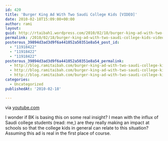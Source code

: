 ```yaml
---
id: 420
title: 'Burger King Ad With Two Saudi College Kids [VIDEO]'
date: 2010-02-18T15:09:00+00:00
author: rami
layout: 
guid: http://rtaibah1.wordpress.com/2010/02/18/burger-king-ad-with-two-saudi-college-kids-video
permalink: /2010/02/18/burger-king-ad-with-two-saudi-college-kids-video/
posterous_39894d3ad3d9f6a441052a50351e8a54_post_id:
  - "11918422"
  - "11918422"
  - "11918422"
posterous_39894d3ad3d9f6a441052a50351e8a54_permalink:
  - http://blog.ramitaibah.com/burger-king-ad-with-two-saudi-college-kids-vi
  - http://blog.ramitaibah.com/burger-king-ad-with-two-saudi-college-kids-vi
  - http://blog.ramitaibah.com/burger-king-ad-with-two-saudi-college-kids-vi
categories:
  - Uncategorized
publishedAt: '2010-02-18'

---
```

<div class="posterous_bookmarklet_entry">
  <div class="posterous_quote_citation">
    via <a href="http://www.youtube.com/watch?v=8JBggs6HqP8&feature=player_embedded">youtube.com</a>
  </div>
  
  <p>
    I wonder if BK is basing this on some real insight? I mean with the influx of Saudi college students (read: me,) are they really making an impact at schools so that the college kids in general can relate to this situation? Assuming this ad is real in the first place of course.
  </p>
</div>
